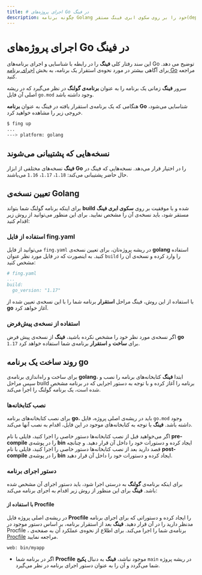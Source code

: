 ```yaml
---
title: # اجرای پروژه‌های Go در فینگ
description: چگونه برنامه Golang خود را بر روی سکوی ابری فینگ مستقر(deploy) کنیم؟
---
```



<Platform>
  <PlatformHead title="برنامه‌های Golang" icon="go/go-original.svg" />
</Platform>

# اجرای پروژه‌های Go در فینگ

این سند رفتار کلی **فینگ** را در رابطه با شناسایی و اجرای برنامه‌های Go توضیح می دهد. برای آگاهی بیشتر در مورد نحوه‌ی استقرار یک برنامه، به بخش [اجرای برنامه Go](/quickstart/golang) مراجعه کنید.

سرور **فینگ** زمانی یک برنامه را به عنوان **برنامه‌ی گولنگ** در نظر می‌گیرد که در ریشه اصلی آن فایل `go.mod` وجود داشته باشد.

هنگامی که یک برنامه‌ی استقرار یافته در فینگ به عنوان **برنامه Go** شناسایی می‌شود، خروجی زیر را مشاهده خواهید کرد.

```bash
$ fing up
...
---> platform: golang
```

## نسخه‌هایی که پشتیبانی می‌شوند

**فینگ** نسخه‌های مختلفی از ابزار **Go** را در اختیار قرار می‌دهد. نسخه‌هایی که فینگ در حال حاضر پشتیبانی می‌کند:
`1.18`، `1.17`، `1.16` می‌باشند.

## تعیین نسخه‌ی Golang

برای اینکه برنامه گولنگ شما بتواند **build** شده و با موفقیت بر روی **سکوی ابری فینگ** مستقر شود، باید نسخه‌ی آن را مشخص نمایید. برای این منظور می‌توانید از روش زیر اقدام کنید:

### استفاده از فایل fing.yaml

می‌توانید از فایل `fing.yaml` در ریشه پروژه‌تان، برای تعیین نسخه‌ی **golang** استفاده کنید. به اینصورت که در فایل مورد نظر عنوان `build` را وارد کرده و نسخه‌ی آن را مشخص کنید:

```yaml
# fing.yaml
...
build:
  go_version: "1.17"
```

با استفاده از این روش، فینگ مراحل **استقرار** برنامه شما را با این نسخه‌ی تعیین شده از **go** آغاز خواهد کرد.

### استفاده از نسخه‌ی پیش‌فرض

اگر نسخه‌ی مورد نظر خود را مشخص نکرده باشید، **فینگ** از نسخه‌ی پیش فرض **go** `1.17` برای **ساخت** و **استقرار** برنامه‌ی شما استفاده خواهد کرد.

## روند ساخت یک برنامه go

برای ساخت و راه‌اندازی برنامه‌ی **golang**، ابتدا **فینگ** کتابخانه‌های برنامه را نصب و سپس مراحل build برنامه را آغاز کرده و با توجه به دستور اجرایی که در برنامه مشخص شده است، یک برنامه گولنگ را اجرا می‌کند.

### نصب کتابخانه‌ها

برای نصب کتابخانه‌های برنامه **go**، باید در ریشه‌ی اصلی پروژه، فایل `go.mod` وجود داشته باشد. **فینگ** با توجه به کتابخانه‌های موجود در این فایل، اقدام به نصب آنها می‌کند.

<Notice variant="info">
اگر می‌‌خواهید قبل از نصب کتابخانه‌ها دستور خاصی را اجرا کنید، فایلی با نام <strong>pre-compile</strong> را در  پوشه‌ی <strong>bin</strong> ایجاد کرده و دستورات خود را داخل آن قرار دهید. 
</Notice>

<Notice variant="info">
و چنانچه قصد دارید بعد از نصب کتابخانه‌ها دستور خاصی را اجرا کنید، فایلی با نام <strong>post-compile</strong> را در  پوشه‌ی <strong>bin</strong> ایجاد کرده و دستورات خود را داخل آن قرار دهید. 
</Notice>

### دستور اجرای برنامه

برای اینکه برنامه‌ی **گولنگ** به درستی اجرا شود، باید دستور اجرای آن مشخص شده باشد. **فینگ** برای این منظور از روش زیر اقدام به اجرای برنامه می‌کند:

#### با استفاده از Procfile

در ریشه‌ی اصلی پروژه فایل **Procfile** را ایجاد کرده و دستوراتی که برای اجرای برنامه مدنظر دارید را در آن قرار دهید. **فینگ**  بعد از استقرار برنامه، بر اساس دستور موجود در Procfile ، برنامه‌ی شما را اجرا می‌کند.
برای اطلاع از نحوه‌ی عملکرد آن به صفحه‌ی [Procfile](/references/procfile) مراجعه نمایید.

```Procfile
web: bin/myapp
```

- اگر در برنامه شما **Procfile** موجود نباشد، **فینگ** به دنبال **پکیج** `main` در ریشه پروژه شما می‌گردد و آن را به عنوان دستور اجرای برنامه در نظر می‌گیرد.